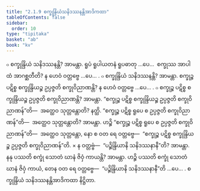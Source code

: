 ```yaml
---
title: "2.1.9 စက္ခုန္ဒြိယံသနိဒဿနန္တိအာဒိကထာ"
tableOfContents: false
sidebar:
  order: 10
type: "tipitaka"
basket: "ab"
book: "kv"
---
```



<DynamicBreadcrumb />

<Division number="467" book="kv">

<Paragraph number="1600" book="kv">
๐ စက္ခုန္ဒြိယံ သနိဒဿနန္တိ? အာမန္တာ. ရူပံ ရူပါယတနံ ရူပဓာတု …ပေ…  စက္ခုဿ အာပါထံ အာဂစ္ဆတီတိ? န ဟေဝံ ဝတ္တဗ္ဗေ …ပေ… .
</Paragraph>

<Paragraph number="1601" book="kv">
๐ စက္ခုန္ဒြိယံ သနိဒဿနန္တိ? အာမန္တာ. စက္ခုဉ္စ ပဋိစ္စ စက္ခုန္ဒြိယဉ္စ ဥပ္ပဇ္ဇတိ စက္ခုဝိညာဏန္တိ? န ဟေဝံ ဝတ္တဗ္ဗေ …ပေ… .
</Paragraph>

<Paragraph number="1602" book="kv">
๐ စက္ခုဉ္စ ပဋိစ္စ စက္ခုန္ဒြိယဉ္စ ဥပ္ပဇ္ဇတိ စက္ခုဝိညာဏန္တိ? အာမန္တာ. “စက္ခုဉ္စ ပဋိစ္စ စက္ခုန္ဒြိယဉ္စ ဥပ္ပဇ္ဇတိ စက္ခုဝိညာဏန်”တိ—  အတ္ထေဝ သုတ္တန္တောတိ? နတ္ထိ. “စက္ခုဉ္စ ပဋိစ္စ ရူပေ စ ဥပ္ပဇ္ဇတိ စက္ခုဝိညာဏန်”တိ—  အတ္ထေဝ သုတ္တန္တောတိ? အာမန္တာ. ဟဉ္စိ “စက္ခုဉ္စ ပဋိစ္စ ရူပေ စ ဥပ္ပဇ္ဇတိ စက္ခုဝိညာဏန်”တိ—  အတ္ထေဝ သုတ္တန္တော, နော စ ဝတ ရေ ဝတ္တဗ္ဗေ—  “စက္ခုဉ္စ ပဋိစ္စ စက္ခုန္ဒြိယဉ္စ ဥပ္ပဇ္ဇတိ စက္ခုဝိညာဏန်”တိ.
</Paragraph>

</Division>
<Division number="468" book="kv">

<Paragraph number="1603" book="kv">
× န ဝတ္တဗ္ဗံ—  “ပဉ္စိန္ဒြိယာနိ သနိဒဿနာနီ”တိ? အာမန္တာ. နနု ပဿတိ စက္ခုံ သောတံ ဃာနံ ဇိဝှံ ကာယန္တိ? အာမန္တာ. ဟဉ္စိ ပဿတိ စက္ခုံ သောတံ ဃာနံ ဇိဝှံ ကာယံ, တေန ဝတ ရေ ဝတ္တဗ္ဗေ—  “ပဉ္စိန္ဒြိယာနိ သနိဒဿနာနီ”တိ …ပေ… .

</Paragraph>
</Division>

<Paragraph number="1604" type="center" book="kv">
စက္ခုန္ဒြိယံ သနိဒဿနန္တိအာဒိကထာ နိဋ္ဌိတာ.
</Paragraph>